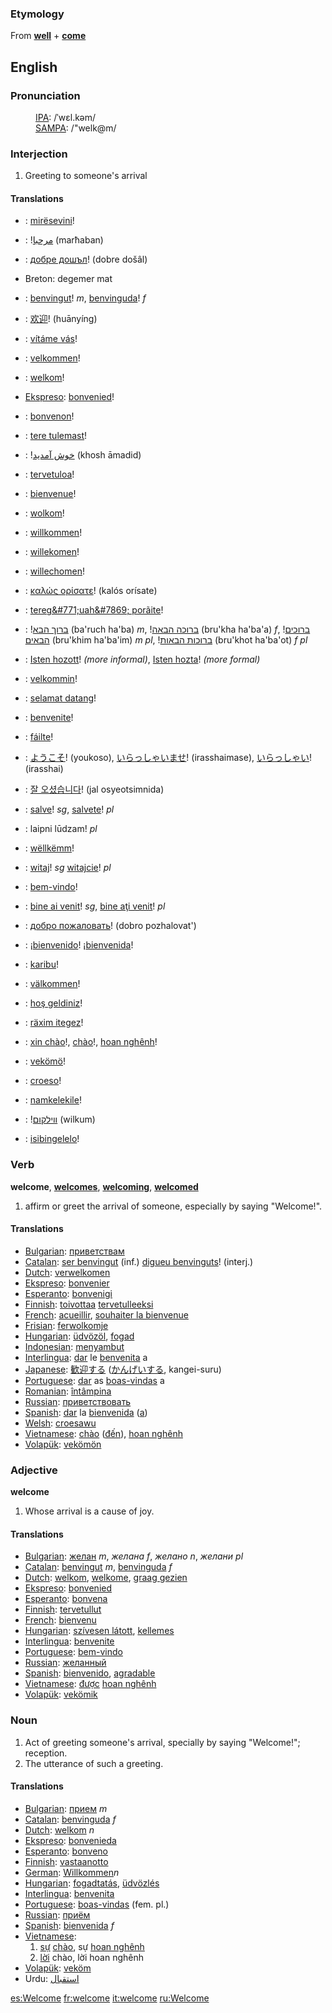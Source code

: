 ===Etymology===
From '''[[well]]''' + '''[[come]]'''

==English==
===Pronunciation===
:[[International Phonetic Alphabet|IPA]]: /ˈwɛl.kəm/
:[[SAMPA]]: /"welk@m/

=== Interjection ===
# Greeting to someone's arrival

====Translations====
*{{sq}}: [[mirësevini]]!
*{{ar}}: ![[مرحبا]] (marħaban)
*{{bg}}: [[добре дошъл]]! (dobre došâl)
*Breton: degemer mat
*{{ca}}: [[benvingut]]! ''m'', [[benvinguda]]! ''f''
*{{zh}}: [[欢迎]]! (huānyíng)
*{{cs}}: [[vítáme vás]]!
*{{da}}: [[velkommen]]!
*{{nl}}: [[welkom]]!
*[[Ekspreso]]: [[bonvenied]]!
*{{eo}}: [[bonvenon]]!
*{{et}}: [[tere tulemast]]!
*{{fa}}: ![[خوش آمديد]] (khosh āmadid)
*{{fi}}: [[tervetuloa]]!
*{{fr}}: [[bienvenue]]!
*{{fy}}: [[wolkom]]!
*{{de}}: [[willkommen]]!
*{{gmh}}: [[willekomen]]!
*{{goh}}: [[willechomen]]!
*{{el}}: [[καλώς ορίσατε]]! (kalós orísate)
*{{gn}}: [[tereg&#771;uah&#7869; porãite]]!
*{{he}}: ![[ברוך הבא]] (ba'ruch ha'ba) ''m'', ![[ברוכה הבאה]] (bru'kha ha'ba'a) ''f'', ![[ברוכים הבאים]] (bru'khim ha'ba'im) ''m pl'', ![[ברוכות הבאות]] (bru'khot ha'ba'ot) ''f pl''
*{{hu}}: [[Isten hozott]]! ''(more informal)'', [[Isten hozta]]! ''(more formal)''
*{{is}}: [[velkommin]]!
*{{id}}: [[selamat datang]]!
*{{ia}}: [[benvenite]]!
*{{ga}}: [[fáilte]]!
*{{ja}}: [[ようこそ]]! (youkoso), [[いらっしゃいませ]]! (irasshaimase), [[いらっしゃい]]! (irasshai)
*{{ko}}: [[잘 오셨습니다]]! (jal osyeotsimnida)
*{{la}}: [[salve]]! ''sg'', [[salvete]]! ''pl''
*{{lv}}: laipni lūdzam! ''pl''
*{{lb}}: [[wëllkëmm]]!
*{{pl}}: [[witaj]]! ''sg'' [[witajcie]]! ''pl''
*{{pt}}: [[bem-vindo]]!
*{{ro}}: [[bine ai venit]]! ''sg'', [[bine aţi venit]]! ''pl''
*{{ru}}: [[добро пожаловать]]! (dobro pozhalovat')
*{{es}}: ¡[[bienvenido]]! {{m}}  ¡[[bienvenida]]! {{f}} 
*{{sw}}: [[karibu]]!
*{{sv}}: [[välkommen]]!
*{{tr}}: [[hoş geldiniz]]!
*{{tt}}: [[räxim itegez]]!
*{{vi}}: [[xin chào]]!, [[chào]]!, [[hoan nghênh]]!
*{{vo}}: [[vekömö]]!
*{{cy}}: [[croeso]]!
*{{xh}}: [[namkelekile]]!
*{{yi}}: ![[װילקום]] (wilkum)
*{{zu}}: [[isibingelelo]]!

=== Verb ===
'''welcome''', '''[[welcomes]]''', '''[[welcoming]]''', '''[[welcomed]]'''

# affirm or greet the arrival of someone, especially by saying "Welcome!".

====Translations====
*[[Bulgarian]]: [[приветствам]]
*[[Catalan]]: [[ser benvingut]] (inf.) [[digueu benvinguts]]! (interj.)
*[[Dutch]]: [[verwelkomen]]
*[[Ekspreso]]: [[bonvenier]]
*[[Esperanto]]: [[bonvenigi]]
*[[Finnish]]: [[toivottaa]] [[tervetullut|tervetulleeksi]]
*[[French]]: [[acueillir]], [[souhaiter la bienvenue]]
*[[Frisian]]: [[ferwolkomje]]
*[[Hungarian]]: [[üdvözöl]], [[fogad]]
*[[Indonesian]]: [[sambut|menyambut]]
*[[Interlingua]]: [[dar]] le [[benvenita]] a
*[[Japanese]]: [[歓迎]]する ([[かんげい]]する, kangei-suru)
*[[Portuguese]]: [[dar]] as [[boas-vindas]] a
*[[Romanian]]: [[întâmpina]]
*[[Russian]]: [[приветствовать]]
*[[Spanish]]: [[dar#Spanish|dar]] la [[bienvenida]] ([[a#Spanish|a]])
*[[Welsh]]: [[croesawu]]
*[[Vietnamese]]: [[chào]] ([[đến]]), [[hoan nghênh]]
*[[Volapük]]: [[vekömön]]

=== Adjective ===
'''welcome'''

# Whose arrival is a cause of joy.

====Translations====
*[[Bulgarian]]: [[желан]] ''m'', ''желана'' ''f'', ''желано'' ''n'', ''желани'' ''pl''
*[[Catalan]]: [[benvingut]] ''m'', [[benvinguda]] ''f''
*[[Dutch]]: [[welkom]], [[welkome]], [[graag gezien]]
*[[Ekspreso]]: [[bonvenied]]
*[[Esperanto]]: [[bonvena]]
*[[Finnish]]: [[tervetullut]]
*[[French]]: [[bienvenu]]
*[[Hungarian]]: [[szívesen látott]], [[kellemes]]
*[[Interlingua]]: [[benvenite]]
*[[Portuguese]]: [[bem-vindo]]
*[[Russian]]: [[желанный]]
*[[Spanish]]: [[bienvenido]], [[agradable]]
*[[Vietnamese]]: [[được]] [[hoan nghênh]]
*[[Volapük]]: [[vekömik]]

=== Noun ===
#Act of greeting someone's arrival, specially by saying "Welcome!"; reception.
#The utterance of such a greeting.

====Translations====
*[[Bulgarian]]: [[прием]] ''m''
*[[Catalan]]: [[benvinguda]] ''f''
*[[Dutch]]: [[welkom]] ''n''
*[[Ekspreso]]: [[bonvenieda]]
*[[Esperanto]]: [[bonveno]]
*[[Finnish]]: [[vastaanotto]]
*[[German]]: [[Willkommen]]''n''
*[[Hungarian]]: [[fogadtatás]], [[üdvözlés]]
*[[Interlingua]]: [[benvenita]]
*[[Portuguese]]: [[boas-vindas]] (fem. pl.)
*[[Russian]]: [[приём]]
*[[Spanish]]: [[bienvenida]] ''f''
*[[Vietnamese]]:
*#[[sự]] [[chào]], sự [[hoan nghênh]]
*#[[lời]] chào, lời hoan nghênh
*[[Volapük]]: [[veköm]]
*Urdu: [[استقبال]]

[[es:Welcome]]
[[fr:welcome]]
[[it:welcome]]
[[ru:Welcome]]